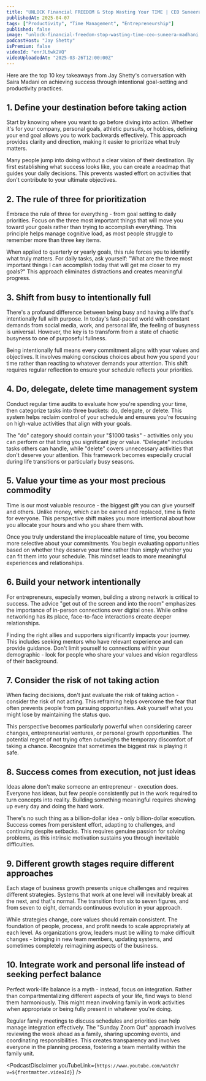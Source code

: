 ```yaml
---
title: "UNLOCK Financial FREEDOM & Stop Wasting Your TIME | CEO Suneera Madhani"
publishedAt: 2025-04-07
tags: ["Productivity", "Time Management", "Entrepreneurship"]
published: false
image: "unlock-financial-freedom-stop-wasting-time-ceo-suneera-madhani.jpg"
podcastHost: "Jay Shetty"
isPremium: false
videoId: "enrJL6wk2VQ"
videoUploadedAt: "2025-03-26T12:00:00Z"
---
```



<PodcastSummaryPageLayout frontmatter={frontmatter}>

Here are the top 10 key takeaways from Jay Shetty's conversation with Saira Madani on achieving success through intentional goal-setting and productivity practices.

## 1. Define your destination before taking action

Start by knowing where you want to go before diving into action. Whether it's for your company, personal goals, athletic pursuits, or hobbies, defining your end goal allows you to work backwards effectively. This approach provides clarity and direction, making it easier to prioritize what truly matters.

Many people jump into doing without a clear vision of their destination. By first establishing what success looks like, you can create a roadmap that guides your daily decisions. This prevents wasted effort on activities that don't contribute to your ultimate objectives.

## 2. The rule of three for prioritization

Embrace the rule of three for everything - from goal setting to daily priorities. Focus on the three most important things that will move you toward your goals rather than trying to accomplish everything. This principle helps manage cognitive load, as most people struggle to remember more than three key items.

When applied to quarterly or yearly goals, this rule forces you to identify what truly matters. For daily tasks, ask yourself: "What are the three most important things I can accomplish today that will get me closer to my goals?" This approach eliminates distractions and creates meaningful progress.

## 3. Shift from busy to intentionally full

There's a profound difference between being busy and having a life that's intentionally full with purpose. In today's fast-paced world with constant demands from social media, work, and personal life, the feeling of busyness is universal. However, the key is to transform from a state of chaotic busyness to one of purposeful fullness.

Being intentionally full means every commitment aligns with your values and objectives. It involves making conscious choices about how you spend your time rather than reacting to whatever demands your attention. This shift requires regular reflection to ensure your schedule reflects your priorities.

## 4. Do, delegate, delete time management system

Conduct regular time audits to evaluate how you're spending your time, then categorize tasks into three buckets: do, delegate, or delete. This system helps reclaim control of your schedule and ensures you're focusing on high-value activities that align with your goals.

The "do" category should contain your "$1000 tasks" - activities only you can perform or that bring you significant joy or value. "Delegate" includes tasks others can handle, while "delete" covers unnecessary activities that don't deserve your attention. This framework becomes especially crucial during life transitions or particularly busy seasons.

## 5. Value your time as your most precious commodity

Time is our most valuable resource - the biggest gift you can give yourself and others. Unlike money, which can be earned and replaced, time is finite for everyone. This perspective shift makes you more intentional about how you allocate your hours and who you share them with.

Once you truly understand the irreplaceable nature of time, you become more selective about your commitments. You begin evaluating opportunities based on whether they deserve your time rather than simply whether you can fit them into your schedule. This mindset leads to more meaningful experiences and relationships.

## 6. Build your network intentionally

For entrepreneurs, especially women, building a strong network is critical to success. The advice "get out of the screen and into the room" emphasizes the importance of in-person connections over digital ones. While online networking has its place, face-to-face interactions create deeper relationships.

Finding the right allies and supporters significantly impacts your journey. This includes seeking mentors who have relevant experience and can provide guidance. Don't limit yourself to connections within your demographic - look for people who share your values and vision regardless of their background.

## 7. Consider the risk of not taking action

When facing decisions, don't just evaluate the risk of taking action - consider the risk of not acting. This reframing helps overcome the fear that often prevents people from pursuing opportunities. Ask yourself what you might lose by maintaining the status quo.

This perspective becomes particularly powerful when considering career changes, entrepreneurial ventures, or personal growth opportunities. The potential regret of not trying often outweighs the temporary discomfort of taking a chance. Recognize that sometimes the biggest risk is playing it safe.

## 8. Success comes from execution, not just ideas

Ideas alone don't make someone an entrepreneur - execution does. Everyone has ideas, but few people consistently put in the work required to turn concepts into reality. Building something meaningful requires showing up every day and doing the hard work.

There's no such thing as a billion-dollar idea - only billion-dollar execution. Success comes from persistent effort, adapting to challenges, and continuing despite setbacks. This requires genuine passion for solving problems, as this intrinsic motivation sustains you through inevitable difficulties.

## 9. Different growth stages require different approaches

Each stage of business growth presents unique challenges and requires different strategies. Systems that work at one level will inevitably break at the next, and that's normal. The transition from six to seven figures, and from seven to eight, demands continuous evolution in your approach.

While strategies change, core values should remain consistent. The foundation of people, process, and profit needs to scale appropriately at each level. As organizations grow, leaders must be willing to make difficult changes - bringing in new team members, updating systems, and sometimes completely reimagining aspects of the business.

## 10. Integrate work and personal life instead of seeking perfect balance

Perfect work-life balance is a myth - instead, focus on integration. Rather than compartmentalizing different aspects of your life, find ways to blend them harmoniously. This might mean involving family in work activities when appropriate or being fully present in whatever you're doing.

Regular family meetings to discuss schedules and priorities can help manage integration effectively. The "Sunday Zoom Out" approach involves reviewing the week ahead as a family, sharing upcoming events, and coordinating responsibilities. This creates transparency and involves everyone in the planning process, fostering a team mentality within the family unit.

<PodcastDisclaimer
  youTubeLink={`https://www.youtube.com/watch?v=${frontmatter.videoId}`}
/>

</PodcastSummaryPageLayout>
